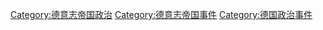 [[Category:德意志帝国政治|Category:德意志帝国政治]]
[[Category:德意志帝国事件|Category:德意志帝国事件]]
[[Category:德国政治事件|Category:德国政治事件]]